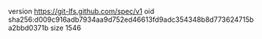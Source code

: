 version https://git-lfs.github.com/spec/v1
oid sha256:d009c916adb7934aa9d752ed46613fd9adc354348b8d773624715ba2bbd0371b
size 1546
